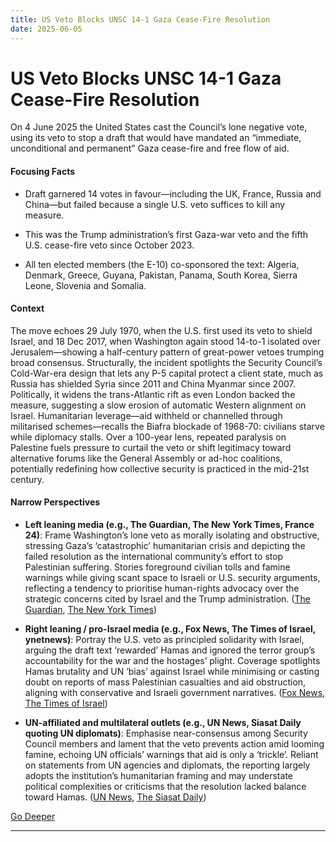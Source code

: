 ```yaml
---
title: US Veto Blocks UNSC 14-1 Gaza Cease-Fire Resolution
date: 2025-06-05
---
```


# US Veto Blocks UNSC 14-1 Gaza Cease-Fire Resolution

On 4 June 2025 the United States cast the Council’s lone negative vote, using its veto to stop a draft that would have mandated an “immediate, unconditional and permanent” Gaza cease-fire and free flow of aid.

#### Focusing Facts

- Draft garnered 14 votes in favour—including the UK, France, Russia and China—but failed because a single U.S. veto suffices to kill any measure.

- This was the Trump administration’s first Gaza-war veto and the fifth U.S. cease-fire veto since October 2023.

- All ten elected members (the E-10) co-sponsored the text: Algeria, Denmark, Greece, Guyana, Pakistan, Panama, South Korea, Sierra Leone, Slovenia and Somalia.

#### Context

The move echoes 29 July 1970, when the U.S. first used its veto to shield Israel, and 18 Dec 2017, when Washington again stood 14-to-1 isolated over Jerusalem—showing a half-century pattern of great-power vetoes trumping broad consensus. Structurally, the incident spotlights the Security Council’s Cold-War-era design that lets any P-5 capital protect a client state, much as Russia has shielded Syria since 2011 and China Myanmar since 2007. Politically, it widens the trans-Atlantic rift as even London backed the measure, suggesting a slow erosion of automatic Western alignment on Israel. Humanitarian leverage—aid withheld or channelled through militarised schemes—recalls the Biafra blockade of 1968-70: civilians starve while diplomacy stalls. Over a 100-year lens, repeated paralysis on Palestine fuels pressure to curtail the veto or shift legitimacy toward alternative forums like the General Assembly or ad-hoc coalitions, potentially redefining how collective security is practiced in the mid-21st century.

#### Narrow Perspectives

- **Left leaning media (e.g., The Guardian, The New York Times, France 24)**: Frame Washington’s lone veto as morally isolating and obstructive, stressing Gaza’s ‘catastrophic’ humanitarian crisis and depicting the failed resolution as the international community’s effort to stop Palestinian suffering. Stories foreground civilian tolls and famine warnings while giving scant space to Israeli or U.S. security arguments, reflecting a tendency to prioritise human-rights advocacy over the strategic concerns cited by Israel and the Trump administration. ([The Guardian](https://www.theguardian.com/world/2025/jun/04/us-vetoes-gaza-ceasefire-un-security-council), [The New York Times](https://www.nytimes.com/2025/06/04/world/middleeast/un-security-council-gaza-cease-fire.html))

- **Right leaning / pro-Israel media (e.g., Fox News, The Times of Israel, ynetnews)**: Portray the U.S. veto as principled solidarity with Israel, arguing the draft text ‘rewarded’ Hamas and ignored the terror group’s accountability for the war and the hostages’ plight. Coverage spotlights Hamas brutality and UN ‘bias’ against Israel while minimising or casting doubt on reports of mass Palestinian casualties and aid obstruction, aligning with conservative and Israeli government narratives. ([Fox News](https://www.foxnews.com/world/trump-admin-stands-israel-rejects-un-resolution-backed-uk-france), [The Times of Israel](https://www.timesofisrael.com/liveblog_entry/us-to-veto-un-resolution-calling-for-gaza-ceasefire-israeli-official-says/))

- **UN-affiliated and multilateral outlets (e.g., UN News, Siasat Daily quoting UN diplomats)**: Emphasise near-consensus among Security Council members and lament that the veto prevents action amid looming famine, echoing UN officials’ warnings that aid is only a ‘trickle’. Reliant on statements from UN agencies and diplomats, the reporting largely adopts the institution’s humanitarian framing and may understate political complexities or criticisms that the resolution lacked balance toward Hamas. ([UN News](https://news.un.org/en/story/2025/06/1164056), [The Siasat Daily](https://www.siasat.com/unsc-to-vote-on-gaza-ceasefire-resolution-amid-humanitarian-crisis-3228807/))


[Go Deeper](https://www.perplexity.ai/search?q=US+Veto+Blocks+UNSC+14-1+Gaza+Cease-Fire+Resolution)

---

<a id='ukraines-covert-tnt-strike-cripples-kerch-bridge-supports-for-third-time'></a>
